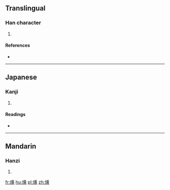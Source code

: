 ==Translingual==

===Han character===
{{Han char|rn=86|rad=火|as=12|sn=16|four=9488<sub>6</sub>|canj=火廿中金 (FTLC)}}

# {{defn|Han|sort=火12}}

====References====
* {{Han ref|kx=0681.290|dkj=19387|dj=1094.020|hdz=32232.070|uh=71BF|ud=29119|bh=EA49|bd=59977}}

----

==Japanese==

===Kanji===
{{ja-kanji|grade=|rs=火12}}

# {{defn|lang=ja|sort=火12}}

====Readings====
* {{ja-readings|on=[[こう]] (kō), [[おう]] (ō)|kun=[[かがやく]] (kagayaku)}}

----

==Mandarin==

===Hanzi===
{{cmn-hanzi|pin=[[huáng]] ([[huang2]])|wg=huang<sup>2</sup>}}

# {{defn|lang=cmn|sort=火12}}

[[fr:熿]]
[[hu:熿]]
[[pl:熿]]
[[zh:熿]]